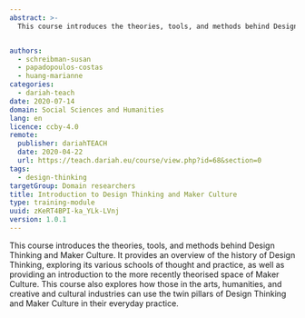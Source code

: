 ```yaml
---
abstract: >-
  This course introduces the theories, tools, and methods behind Design Thinking and Maker Culture. It provides an overview of the history of Design Thinking, exploring its various schools of thought and practice, as well as providing an introduction to the more recently theorised space of Maker Culture. This course also explores how those in the arts, humanities, and creative and cultural industries can use the twin pillars of Design Thinking and Maker Culture in their everyday practice.


authors:
  - schreibman-susan
  - papadopoulos-costas
  - huang-marianne
categories:
  - dariah-teach
date: 2020-07-14
domain: Social Sciences and Humanities
lang: en
licence: ccby-4.0
remote:
  publisher: dariahTEACH
  date: 2020-04-22
  url: https://teach.dariah.eu/course/view.php?id=68&section=0
tags:
  - design-thinking
targetGroup: Domain researchers
title: Introduction to Design Thinking and Maker Culture
type: training-module
uuid: zKeRT4BPI-ka_YLk-LVnj
version: 1.0.1
---
```


This course introduces the theories, tools, and methods behind Design Thinking and Maker Culture. It provides an overview of the history of Design Thinking, exploring its various schools of thought and practice, as well as providing an introduction to the more recently theorised space of Maker Culture. This course also explores how those in the arts, humanities, and creative and cultural industries can use the twin pillars of Design Thinking and Maker Culture in their everyday practice.

<ExternalResource
  title="Interested in learning more?"
  subtitle="Check out Introduction to Design Thinking and Maker Culture"
  url="https://teach.dariah.eu/course/view.php?id=68&section=0"
/>
